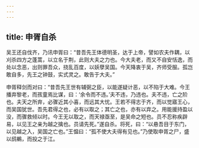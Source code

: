 ```yaml
---
---
---
```

title: 申胥自杀
---


吴王还自伐齐，乃讯申胥曰：“昔吾先王体德明圣，达于上帝，譬如农夫作耦，以刈杀四方之蓬蒿，以立名于荆，此则大夫之力也。今大夫老，而又不自安恬逸，而处以念恶，出则罪吾众，挠乱百度，以妖孽吴国。今天降衷于吴，齐师受服。孤岂敢自多，先王之钟鼓，实式灵之。敢告于大夫。”

申胥释剑而对曰：“昔吾先王世有辅弼之臣，以能遂疑计恶，以不陷于大难。今王播弃黎老，而孩童焉比谋，曰：‘余令而不违。’夫不违，乃违也。夫不违，亡之阶也。夫天之所弃，必骤近其小喜，而远其大忧。王若不得志于齐，而以觉寤王心，而吴国犹世。吾先君得之也，必有以取之；其亡之也，亦有以弃之。用能援持盈以没，而骤救倾以时。今王无以取之，而天禄亟至，是吴命之短也。员不忍称疾辟易，以见王之亲为越之擒也。员请先死。”遂自杀。将死，曰：“以悬吾目于东门，以见越之入，吴国之亡也。”王愠曰：“孤不使大夫得有见也。”乃使取申胥之尸，盛以鸱鴺，而投之于江。

